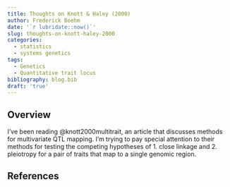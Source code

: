 ```yaml
---
title: Thoughts on Knott & Haley (2000)
author: Frederick Boehm
date: '`r lubridate::now()`'
slug: thoughts-on-knott-haley-2000
categories:
  - statistics
  - systems genetics
tags:
  - Genetics
  - Quantitative trait locus
bibliography: blog.bib
draft: 'true'
---
```


## Overview

I've been reading @knott2000multitrait, an article that discusses methods for multivariate QTL mapping. I'm trying to pay special attention to their methods for testing the competing hypotheses of 1. close linkage and 2. pleiotropy for a pair of traits that map to a single genomic region. 




## References

